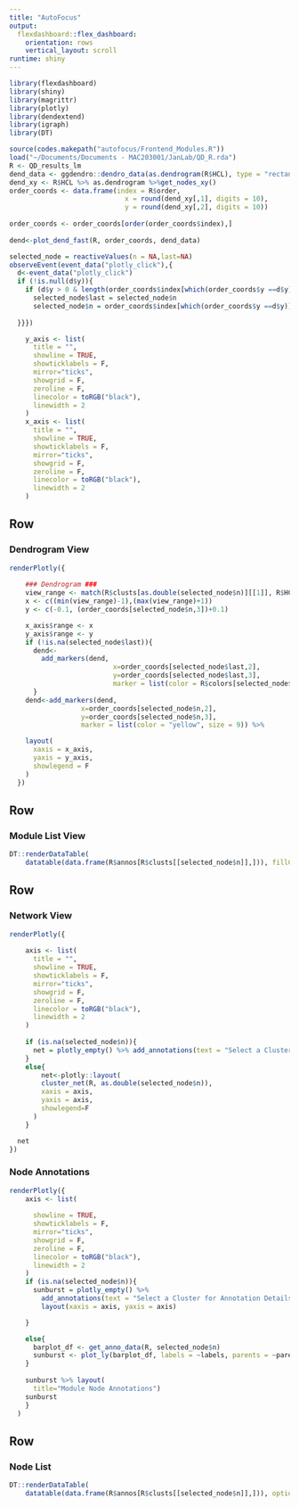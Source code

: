 ```yaml
---
title: "AutoFocus"
output: 
  flexdashboard::flex_dashboard:
    orientation: rows
    vertical_layout: scroll
runtime: shiny
---
```


```r
library(flexdashboard)
library(shiny)
library(magrittr)
library(plotly)
library(dendextend)
library(igraph)
library(DT)

source(codes.makepath("autofocus/Frontend_Modules.R"))
load("~/Documents/Documents - MAC203001/JanLab/QD_R.rda")
R <- QD_results_lm
dend_data <- ggdendro::dendro_data(as.dendrogram(R$HCL), type = "rectangle")
dend_xy <- R$HCL %>% as.dendrogram %>%get_nodes_xy()
order_coords <- data.frame(index = R$order, 
                             x = round(dend_xy[,1], digits = 10), 
                             y = round(dend_xy[,2], digits = 10)) 
  
order_coords <- order_coords[order(order_coords$index),]
  
dend<-plot_dend_fast(R, order_coords, dend_data) 

selected_node = reactiveValues(n = NA,last=NA)
observeEvent(event_data("plotly_click"),{
  d<-event_data("plotly_click")
  if (!is.null(d$y)){
    if (d$y > 0 & length(order_coords$index[which(order_coords$y ==d$y)])==1){
      selected_node$last = selected_node$n
      selected_node$n = order_coords$index[which(order_coords$y ==d$y)]
      
  }}})

    y_axis <- list(
      title = "",
      showline = TRUE,
      showticklabels = F,
      mirror="ticks",
      showgrid = F,
      zeroline = F,
      linecolor = toRGB("black"),
      linewidth = 2
    )
    x_axis <- list(
      title = "",
      showline = TRUE,
      showticklabels = F,
      mirror="ticks",
      showgrid = F,
      zeroline = F,
      linecolor = toRGB("black"),
      linewidth = 2
    )
```


Row 
-----------------------------------------------------------------------


### Dendrogram View 

```r
renderPlotly({
 
    ### Dendrogram ###
    view_range <- match(R$clusts[as.double(selected_node$n)][[1]], R$HCL$order)
    x <- c((min(view_range)-1),(max(view_range)+1))
    y <- c(-0.1, (order_coords[selected_node$n,3])+0.1)

    x_axis$range <- x
    y_axis$range <- y
    if (!is.na(selected_node$last)){
      dend<-
        add_markers(dend,
                          x=order_coords[selected_node$last,2],
                          y=order_coords[selected_node$last,3],
                          marker = list(color = R$colors[selected_node$last], size = 9))
      }
    dend<-add_markers(dend,
                  x=order_coords[selected_node$n,2],
                  y=order_coords[selected_node$n,3],
                  marker = list(color = "yellow", size = 9)) %>% 

    layout(
      xaxis = x_axis,
      yaxis = y_axis,
      showlegend = F
    )
  })
```

Row 
-----------------------------------------------------------------------

### Module List View

```r
DT::renderDataTable(
    datatable(data.frame(R$annos[R$clusts[[selected_node$n]],])), fillContainer = TRUE)
```

Row 
-----------------------------------------------------------------------

### Network View
```r
renderPlotly({
      
    axis <- list(
      title = "",
      showline = TRUE,
      showticklabels = F,
      mirror="ticks",
      showgrid = F,
      zeroline = F,
      linecolor = toRGB("black"),
      linewidth = 2
    )
    
    if (is.na(selected_node$n)){
      net = plotly_empty() %>% add_annotations(text = "Select a Cluster to View", showarrow = F) %>% layout(xaxis = axis, yaxis = axis)
    }
    else{
        net<-plotly::layout(
        cluster_net(R, as.double(selected_node$n)),
        xaxis = axis,
        yaxis = axis,
        showlegend=F
      )
    }

  net
})
```

### Node Annotations

```r
renderPlotly({
    axis <- list(
      
      showline = TRUE,
      showticklabels = F,
      mirror="ticks",
      showgrid = F,
      zeroline = F,
      linecolor = toRGB("black"),
      linewidth = 2
    )
    if (is.na(selected_node$n)){
      sunburst = plotly_empty() %>% 
        add_annotations(text = "Select a Cluster for Annotation Details", showarrow = F) %>% 
        layout(xaxis = axis, yaxis = axis)

    }

    else{
      barplot_df <- get_anno_data(R, selected_node$n)
      sunburst <- plot_ly(barplot_df, labels = ~labels, parents = ~parents, values = ~values,type = 'sunburst', branchvalues = 'remainder')
    }
    
    sunburst %>% layout(
      title="Module Node Annotations")
    sunburst
    }
  )
```


Row 
-----------------------------------------------------------------------
### Node List

```r
DT::renderDataTable(
    datatable(data.frame(R$annos[R$clusts[[selected_node$n]],])), options = list(scrollX = '400px', scrollY='360px'), fillContainer = TRUE)
```

